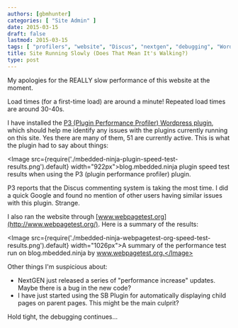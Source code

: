 ```yaml
---
authors: [gbmhunter]
categories: [ "Site Admin" ]
date: 2015-03-15
draft: false
lastmod: 2015-03-15
tags: [ "profilers", "website", "Discus", "nextgen", "debugging", "Wordpress", "performance", "tests", "plugin" ]
title: Site Running Slowly (Does That Mean It's Walking?)
type: post
---
```


My apologies for the REALLY slow performance of this website at the moment.

Load times (for a first-time load) are around a minute! Repeated load times are around 30-40s.

I have installed the [P3 (Plugin Performance Profiler) Wordpress plugin](https://wordpress.org/plugins/p3-profiler/), which should help me identify any issues with the plugins currently running on this site. Yes there are many of them, 51 are currently active. This is what the plugin had to say about things:

<Image src={require('./mbedded-ninja-plugin-speed-test-results.png').default} width="922px">blog.mbedded.ninja plugin speed test results when using the P3 (plugin performance profiler) plugin.</Image>

P3 reports that the Discus commenting system is taking the most time. I did a quick Google and found no mention of other users having similar issues with this plugin. Strange.

I also ran the website through [www.webpagetest.org](http://www.webpagetest.org/). Here is a summary of the results:

<Image src={require('./mbedded-ninja-webpagetest-org-speed-test-results.png').default} width="1026px">A summary of the performance test run on blog.mbedded.ninja by www.webpagetest.org.</Image>

Other things I'm suspicious about:

* NextGEN just released a series of "performance increase" updates. Maybe there is a bug in the new code?
* I have just started using the SB Plugin for automatically displaying child pages on parent pages. This might be the main culprit?

Hold tight, the debugging continues...
